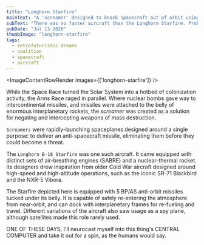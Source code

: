 ```yaml
---
title: "Longhorn Starfire"
mainText: "A 'screamer' designed to knock spacecraft out of orbit using an assortment of missiles."
subText: "There was no faster aircraft than the Longhorn Starfire. Probably."
pubDate: "Jul 13 2020"
thumbImage: "longhorn-starfire"
tags:
  - retrofuturistic dreams
  - coalition
  - spacecraft
  - aircraft
---
```



<ImageContentRowRender 
  images={['longhorn-starfire']}
/>

While the Space Race turned the Solar System into a hotbed of colonization activity, the Arms Race raged in parallel. Where nuclear bombs gave way to intercontinental missiles, and missiles were attached to the belly of enormous interplanetary rockets, the *screamer* was created as a solution for negating and intercepting weapons of mass destruction. 

`Screamers` were rapidly-launching spaceplanes designed around a single purpose: to deliver an anti-spacecraft missile, eliminating them before they could become a threat.

The `Longhorn B-18 Starfire` was one such aircraft. It came equipped with distinct sets of air-breathing engines (SABRE) and a nuclear-thermal rocket. Its designers drew inspiration from older Cold War aircraft designed around high-speed and high-altitude operations, such as the iconic SR-71 Blackbird and the NXR-5 Vibora.

The Starfire depicted here is equipped with 5 BP/AS anti-orbit missiles tucked under its belly. It is capable of safely re-entering the atmosphere from near-orbit, and can dock with interplanetary frames for re-fueling and travel. Different variations of the aircraft also saw usage as a spy plane, although satellites made this role rarely used.

<QuoteRow author={AuthorUniserve} >
ONE OF THESE DAYS, I'll neurocast myself into this thing's CENTRAL COMPUTER and take it out for a spin, as the humans would say.
</QuoteRow>